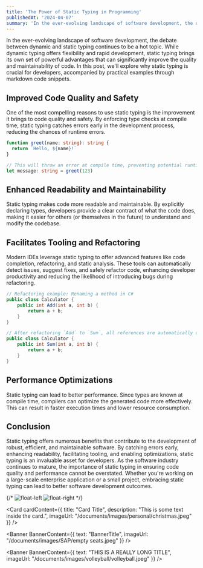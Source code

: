 ```yaml
---
title: 'The Power of Static Typing in Programming'
publishedAt: '2024-04-07'
summary: 'In the ever-evolving landscape of software development, the debate between dynamic and static typing continues to be a hot topic.'
---
```


In the ever-evolving landscape of software development, the debate between dynamic and static typing continues to be a hot topic. While dynamic typing offers flexibility and rapid development, static typing brings its own set of powerful advantages that can significantly improve the quality and maintainability of code. In this post, we'll explore why static typing is crucial for developers, accompanied by practical examples through markdown code snippets.

## Improved Code Quality and Safety

One of the most compelling reasons to use static typing is the improvement it brings to code quality and safety. By enforcing type checks at compile time, static typing catches errors early in the development process, reducing the chances of runtime errors.

```ts
function greet(name: string): string {
  return `Hello, ${name}!`
}

// This will throw an error at compile time, preventing potential runtime issues.
let message: string = greet(123)
```

## Enhanced Readability and Maintainability

Static typing makes code more readable and maintainable. By explicitly declaring types, developers provide a clear contract of what the code does, making it easier for others (or themselves in the future) to understand and modify the codebase.

## Facilitates Tooling and Refactoring

Modern IDEs leverage static typing to offer advanced features like code completion, refactoring, and static analysis. These tools can automatically detect issues, suggest fixes, and safely refactor code, enhancing developer productivity and reducing the likelihood of introducing bugs during refactoring.

```csharp
// Refactoring example: Renaming a method in C#
public class Calculator {
    public int Add(int a, int b) {
        return a + b;
    }
}

// After refactoring `Add` to `Sum`, all references are automatically updated.
public class Calculator {
    public int Sum(int a, int b) {
        return a + b;
    }
}
```

## Performance Optimizations

Static typing can lead to better performance. Since types are known at compile time, compilers can optimize the generated code more effectively. This can result in faster execution times and lower resource consumption.

## Conclusion

Static typing offers numerous benefits that contribute to the development of robust, efficient, and maintainable software. By catching errors early, enhancing readability, facilitating tooling, and enabling optimizations, static typing is an invaluable asset for developers. As the software industry continues to mature, the importance of static typing in ensuring code quality and performance cannot be overstated. Whether you're working on a large-scale enterprise application or a small project, embracing static typing can lead to better software development outcomes.


{/* ![float-left](/documents/images/personal/christmas.jpeg) ![float-right](/documents/images/personal/christmas.jpeg) */}

<Table markdownTable= {`
| Header1 | Header2 | Header3 | space | Header1 | Header2 | Header3 || Header1 | Header2 | Header3 | space | Header1 | Header2 | Header3 |
| --- || --- |
| Cell1 | Cell2 | Cell3 |  space| Cell1 | Cell2 | Cell3 || Cell1 | Cell2 | Cell3 |  space| Cell1 | Cell2 | Cell3 |
| Cell4 | Cell5 | Cell6 | | Cell1 | Cell2 | Cell3 |smth|| Cell4 | Cell5 | Cell6 | | Cell1 | Cell2 | Cell3 |smth|
| Cell7 | Cell8 | Cell9 |  | Cell1 | Cell2 | Cell3 |smth|| Cell7 | Cell8 | Cell9 |  | Cell1 | Cell2 | Cell3 |smth|
`} />

<Card cardContent={{
  title: "Card Title",
  description: "This is some text inside the card.",
  imageUrl: "/documents/images/personal/christmas.jpeg"
}} />

<Banner BannerContent={{
  text: "BannerTitle",
  imageUrl: "/documents/images/SAP/empty seats.jpeg"
}} />

<Banner BannerContent={{
  text: "THIS IS A REALLY LONG TITLE",
  imageUrl: "/documents/images/volleyball/volleyball.jpeg"
}} />


